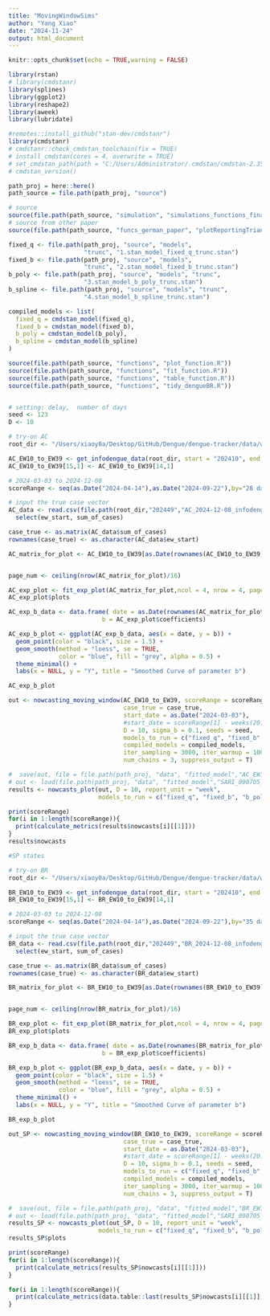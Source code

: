 ```yaml
---
title: "MovingWindowSims"
author: "Yang Xiao"
date: "2024-11-24"
output: html_document
---
```


```r
knitr::opts_chunk$set(echo = TRUE,warning = FALSE)

library(rstan)
# library(cmdstanr)
library(splines)
library(ggplot2)
library(reshape2)
library(aweek)
library(lubridate)

#remotes::install_github("stan-dev/cmdstanr")
library(cmdstanr)
# cmdstanr::check_cmdstan_toolchain(fix = TRUE)
# install_cmdstan(cores = 4, overwrite = TRUE)
# set_cmdstan_path(path = "C:/Users/Administrator/.cmdstan/cmdstan-2.35.0")
# cmdstan_version()
```

```r
path_proj = here::here()
path_source = file.path(path_proj, "source")

# source
source(file.path(path_source, "simulation", "simulations_functions_final.R"))
# source from other paper
source(file.path(path_source, "funcs_german_paper", "plotReportingTriangle.R"))

```

```r
fixed_q <- file.path(path_proj, "source", "models",
                     "trunc", "1.stan_model_fixed_q_trunc.stan")
fixed_b <- file.path(path_proj, "source", "models",
                     "trunc", "2.stan_model_fixed_b_trunc.stan")
b_poly <- file.path(path_proj, "source", "models", "trunc",
                     "3.stan_model_b_poly_trunc.stan")
b_spline <- file.path(path_proj, "source", "models", "trunc",
                     "4.stan_model_b_spline_trunc.stan")

compiled_models <- list(
  fixed_q = cmdstan_model(fixed_q),
  fixed_b = cmdstan_model(fixed_b),
  b_poly = cmdstan_model(b_poly),
  b_spline = cmdstan_model(b_spline)
)

```

```r
source(file.path(path_source, "functions", "plot_function.R"))
source(file.path(path_source, "functions", "fit_function.R"))
source(file.path(path_source, "functions", "table_function.R"))
source(file.path(path_source, "functions", "tidy_dengueBR.R"))


# setting: delay,  number of days
seed <- 123
D <- 10

# try-on AC
root_dir <- "/Users/xiaoy0a/Desktop/GitHub/Dengue/dengue-tracker/data/weekly_data/infodengue"

AC_EW10_to_EW39 <- get_infodengue_data(root_dir, start = "202410", end = "202439", states = "AC", D = 10, fill_missing = T)$AC
AC_EW10_to_EW39[15,1] <- AC_EW10_to_EW39[14,1]

# 2024-03-03 to 2024-12-08
scoreRange <- seq(as.Date("2024-04-14"),as.Date("2024-09-22"),by="28 day")

# input the true case vector
AC_data <- read.csv(file.path(root_dir,"202449","AC_2024-12-08_infodengue.csv")) %>% filter(ew >= 202410 & ew <= 202439) %>% 
  select(ew_start, sum_of_cases)

case_true <- as.matrix(AC_data$sum_of_cases)
rownames(case_true) <- as.character(AC_data$ew_start)
```

```r
AC_matrix_for_plot <- AC_EW10_to_EW39[as.Date(rownames(AC_EW10_to_EW39)) <= (max(as.Date(rownames(AC_EW10_to_EW39))) - D*7),]


page_num <- ceiling(nrow(AC_matrix_for_plot)/16)

AC_exp_plot <- fit_exp_plot(AC_matrix_for_plot,ncol = 4, nrow = 4, page = c(1:page_num), if_fit = T)
AC_exp_plot$plots
```

```r
AC_exp_b_data <- data.frame( date = as.Date(rownames(AC_matrix_for_plot)),
                          b = AC_exp_plot$coefficients)

AC_exp_b_plot <- ggplot(AC_exp_b_data, aes(x = date, y = b)) +
  geom_point(color = "black", size = 1.5) +       
  geom_smooth(method = "loess", se = TRUE,        
              color = "blue", fill = "grey", alpha = 0.5) +
  theme_minimal() +
  labs(x = NULL, y = "Y", title = "Smoothed Curve of parameter b")

AC_exp_b_plot
```

```r
out <- nowcasting_moving_window(AC_EW10_to_EW39, scoreRange = scoreRange, 
                                case_true = case_true,
                                start_date = as.Date("2024-03-03"),
                                #start_date = scoreRange[1] - weeks(20),
                                D = 10, sigma_b = 0.1, seeds = seed,
                                models_to_run = c("fixed_q", "fixed_b", "b_poly","b_spline"),
                                compiled_models = compiled_models,
                                iter_sampling = 3000, iter_warmup = 1000, refresh = 0,
                                num_chains = 3, suppress_output = T)

#  save(out, file = file.path(path_proj, "data", "fitted_model","AC_EW10_to_EW39.RData"))
# out <- load(file.path(path_proj, "data", "fitted_model","SARI_090705_to_100606_seven.RData"))
results <- nowcasts_plot(out, D = 10, report_unit = "week", 
                         models_to_run = c("fixed_q", "fixed_b", "b_poly", "b_spline"))
```

```r
print(scoreRange)
for(i in 1:length(scoreRange)){
  print(calculate_metrics(results$nowcasts[i][[1]]))
}
results$nowcasts
```

```r
#SP states

# try-on BR
root_dir <- "/Users/xiaoy0a/Desktop/GitHub/Dengue/dengue-tracker/data/weekly_data/infodengue"

BR_EW10_to_EW39 <- get_infodengue_data(root_dir, start = "202410", end = "202439", states = "BR", D = 10, fill_missing = T)$BR
BR_EW10_to_EW39[15,1] <- BR_EW10_to_EW39[14,1]

# 2024-03-03 to 2024-12-08
scoreRange <- seq(as.Date("2024-04-14"),as.Date("2024-09-22"),by="35 day")

# input the true case vector
BR_data <- read.csv(file.path(root_dir,"202449","BR_2024-12-08_infodengue.csv")) %>% filter(ew >= 202410 & ew <= 202439) %>% 
  select(ew_start, sum_of_cases)

case_true <- as.matrix(BR_data$sum_of_cases)
rownames(case_true) <- as.character(BR_data$ew_start)
```

```r
BR_matrix_for_plot <- BR_EW10_to_EW39[as.Date(rownames(BR_EW10_to_EW39)) <= (max(as.Date(rownames(BR_EW10_to_EW39))) - D*7),]


page_num <- ceiling(nrow(BR_matrix_for_plot)/16)

BR_exp_plot <- fit_exp_plot(BR_matrix_for_plot,ncol = 4, nrow = 4, page = c(1:page_num), if_fit = T)
BR_exp_plot$plots
```

```r
BR_exp_b_data <- data.frame( date = as.Date(rownames(BR_matrix_for_plot)),
                          b = BR_exp_plot$coefficients)

BR_exp_b_plot <- ggplot(BR_exp_b_data, aes(x = date, y = b)) +
  geom_point(color = "black", size = 1.5) +       
  geom_smooth(method = "loess", se = TRUE,        
              color = "blue", fill = "grey", alpha = 0.5) +
  theme_minimal() +
  labs(x = NULL, y = "Y", title = "Smoothed Curve of parameter b")

BR_exp_b_plot
```

```r
out_SP <- nowcasting_moving_window(BR_EW10_to_EW39, scoreRange = scoreRange, 
                                case_true = case_true,
                                start_date = as.Date("2024-03-03"),
                                #start_date = scoreRange[1] - weeks(20),
                                D = 10, sigma_b = 0.1, seeds = seed,
                                models_to_run = c("fixed_q", "fixed_b", "b_poly","b_spline"),
                                compiled_models = compiled_models,
                                iter_sampling = 3000, iter_warmup = 1000, refresh = 500,
                                num_chains = 3, suppress_output = T)

#  save(out, file = file.path(path_proj, "data", "fitted_model","BR_EW10_to_EW39.RData"))
# out <- load(file.path(path_proj, "data", "fitted_model","SARI_090705_to_100606_seven.RData"))
results_SP <- nowcasts_plot(out_SP, D = 10, report_unit = "week", 
                         models_to_run = c("fixed_q", "fixed_b", "b_poly", "b_spline"))
results_SP$plots
```

```r
print(scoreRange)
for(i in 1:length(scoreRange)){
  print(calculate_metrics(results_SP$nowcasts[i][[1]]))
}
```


```r
for(i in 1:length(scoreRange)){
  print(calculate_metrics(data.table::last(results_SP$nowcasts[i][[1]],D)))
}


```


